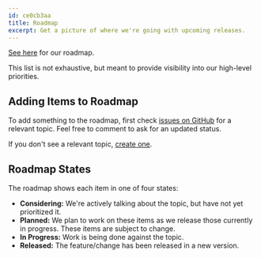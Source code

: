 ```yaml
---
id: ce0cb3aa
title: Roadmap
excerpt: Get a picture of where we're going with upcoming releases.
---
```


[See here](https://stackbit.notion.site/Contentlayer-Roadmap-ca6d21d6a1424b11b11692d6356c1ff7) for our roadmap.

This list is not exhaustive, but meant to provide visibility into our high-level priorities.

## Adding Items to Roadmap

To add something to the roadmap, first check [issues on GitHub](https://github.com/contentlayerdev/contentlayer/issues) for a relevant topic. Feel free to comment to ask for an updated status.

If you don't see a relevant topic, [create one](https://github.com/contentlayerdev/contentlayer/issues/new).

## Roadmap States

The roadmap shows each item in one of four states:

- **Considering:** We're actively talking about the topic, but have not yet prioritized it.
- **Planned:** We plan to work on these items as we release those currently in progress. These items are subject to change.
- **In Progress:** Work is being done against the topic.
- **Released:** The feature/change has been released in a new version.
